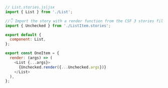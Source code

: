 ```js
// List.stories.js|jsx
import { List } from './List';

//👇 Import the story with a render function from the CSF 3 stories file
import { Unchecked } from './ListItem.stories';

export default {
  component: List,
};

export const OneItem = {
  render: (args) => (
    <List {...args}>
      {Unchecked.render({...Unchecked.args})}
    </List>
  ),
};
```
